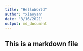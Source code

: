 ```yaml
---
title: "HelloWorld"
author: "xiaoyan"
date: "3/16/2021"
output: md_document
---
```


##  This is a markdown file  

